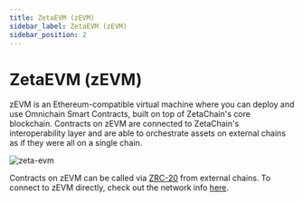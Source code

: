 ```yaml
---
title: ZetaEVM (zEVM)
sidebar_label: ZetaEVM (zEVM)
sidebar_position: 2
---
```


# ZetaEVM (zEVM)

zEVM is an Ethereum-compatible virtual machine where you can deploy and use
Omnichain Smart Contracts, built on top of ZetaChain's core blockchain.
Contracts on zEVM are connected to ZetaChain's interoperability layer and are
able to orchestrate assets on external chains as if they were all on a single
chain.

![zeta-evm](/img/graphs/omnichain-smart-contracts-orchestrate-graph.svg)

Contracts on zEVM can be called via [ZRC-20](/developers/concepts/zrc-20.mdx) from external chains. To
connect to zEVM directly, check out the network info
[here](/reference/testnet.mdx).
